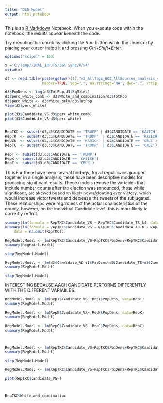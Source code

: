 ```yaml
---
title: "OLS Model"
output: html_notebook
---
```


This is an [R Markdown](http://rmarkdown.rstudio.com) Notebook. When you execute code within the notebook, the results appear beneath the code. 

Try executing this chunk by clicking the *Run* button within the chunk or by placing your cursor inside it and pressing *Ctrl+Shift+Enter*. 

```r
options("scipen" = 100)

x ='C:/Temp/FINAL_INPUTS/Box Sync/R/v4'
setwd(x)

d3 <- read.table(paste(getwd()[1],"v3_AllTags_002_AllSources_analysis_v3_310_noNA.txt",sep = '/'),
                 header=TRUE, sep=",", na.strings="NA", dec=".", strip.white=TRUE)
```
```r
d3$PopDens <- log(d3$TotPop/d3$SqMiles)
d3$perc_white_comb <- d3$White_and_combination/d3$TotPop
d3$perc_white <- d3$White_only/d3$TotPop
View(d3$perc_white)

plot(d3$Candidate_VS~d3$perc_white_comb)
plot(d3$Candidate_VS~d3$perc_white)


RepTKC <- subset(d3,d3$CANDIDATE == 'TRUMP' | d3$CANDIDATE == 'KASICH' | d3$CANDIDATE == 'CRUZ')
RepTK  <- subset(d3,d3$CANDIDATE == 'TRUMP'  | d3$CANDIDATE == 'KASICH')
RepCK  <- subset(d3,d3$CANDIDATE == 'KASICH' | d3$CANDIDATE == 'CRUZ')
RepTC  <- subset(d3,d3$CANDIDATE == 'TRUMP'  | d3$CANDIDATE == 'CRUZ')

RepT <- subset(d3,d3$CANDIDATE == 'TRUMP')
RepK <- subset(d3,d3$CANDIDATE == 'KASICH')
RepC <- subset(d3,d3$CANDIDATE == 'CRUZ')

```

Thus Far there have been several findings, for all republicans grouped together in a single analysis, these have been descriptive models for producing  significant results.
These models remove the variables that include number counts after the election was announced, these while significant, are skewed based on likely news/gloating over victory, which would increase victor tweets and decrease the tweets of the subjugated. These relationships were regardless of the actual characteristics of the county, however, on the individual Candidate level, this is more likely to correctly reflect.

```r
summary(lm(formula = RepTKC$Candidate_VS ~ RepTKC$Candidate_TS_b4, data = na.omit(RepTKC)))
summary(lm(formula = RepTKC$Candidate_VS ~ RepTKC$Candidate_TS18 + RepTKC$Candidate_TS19b4, 
    data = na.omit(RepTKC)))
```





```r
RegModel.Model <- lm(RepTKC$Candidate_VS~RepTKC$PopDens+RepTKC$Candidate_TS+RepTKC$Candidate_TS17+RepTKC$Candidate_TS18+RepTKC$Candidate_TS19b4+RepTKC$Candidate_TS19aft_u+RepTKC$Candidate_TS_b4+RepTKC$Perc_BachelorsDeg_and_higher+RepTKC$White_and_combination, data=na.omit(RepTKC))
summary(RegModel.Model)
```
```r
step(RegModel.Model)
```


```r
RegModel.Model <- lm(d3$Candidate_VS~d3$PopDens+d3$Candidate_TS+d3$Candidate_TS17+d3$Candidate_TS18+d3$Candidate_TS19b4+d3$Candidate_TS19aft_u+d3$Candidate_TS_b4+d3$Perc_BachelorsDeg_and_higher+d3$White_and_combination, data=d3)
summary(RegModel.Model)

```


```r
step(RegModel.Model)
```

INTERESTING BECAUSE AACH CANDIDATE PERFORMS DIFFERENTLY WITH THE DIFFERENT VARIABLES.
```r
RegModel.Model <- lm(RepT$Candidate_VS~ RepT$PopDens, data=RepT)
summary(RegModel.Model)

RegModel.Model <- lm(RepK$Candidate_VS~ RepK$PopDens, data=RepK)
summary(RegModel.Model)

RegModel.Model <- lm(RepC$Candidate_VS~ RepC$PopDens, data=RepC)
summary(RegModel.Model)




```



```r
RegModel.Model <- lm(RepTKC$Candidate_VS~RepTKC$PopDens+RepTKC$Candidate_TS17+RepTKC$Candidate_TS18+RepTKC$Candidate_TS19b4+RepTKC$Candidate_TS_b4+RepTKC$Perc_BachelorsDeg_and_higher+RepTKC$White_and_combination, data=na.omit(RepTKC))
summary(RegModel.Model)

step(RegModel.Model)
```
```r
RegModel.Model <- lm(RepTKC$Candidate_VS~RepTKC$PopDens+RepTKC$Candidate_TS+RepTKC$Candidate_TS17+RepTKC$Candidate_TS18+sqrt(RepTKC$Candidate_TS19b4)+RepTKC$Candidate_TS19aft_u+RepTKC$Candidate_TS_b4+RepTKC$Perc_BachelorsDeg_and_higher+RepTKC$White_and_combination, data=na.omit(RepTKC))

plot(RepTKC$Candidate_VS~)



RepTKC$White_and_combination
```


